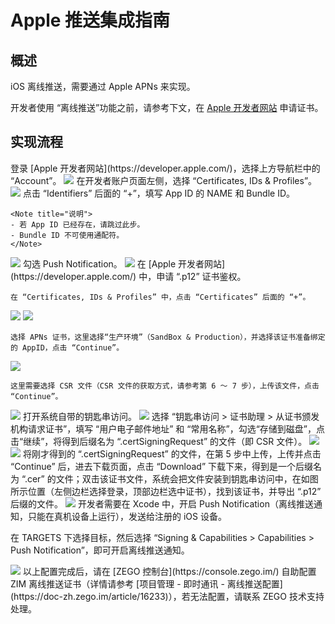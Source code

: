 # Apple 推送集成指南

## 概述

iOS 离线推送，需要通过 Apple APNs 来实现。

开发者使用 “离线推送”功能之前，请参考下文，在 [Apple 开发者网站](https://developer.apple.com/) 申请证书。


## 实现流程

<Steps>
<Step>
登录 [Apple 开发者网站](https://developer.apple.com/)，选择上方导航栏中的 “Account”。
<Frame width="512" height="auto" caption="">
  <img src="https://storage.zego.im/sdk-doc/Pics/ZIM/create_apns_account.png" />
</Frame>
</Step>
<Step>
在开发者账户页面左侧，选择 “Certificates, IDs & Profiles”。
<Frame width="512" height="auto" caption="">
  <img src="https://storage.zego.im/sdk-doc/Pics/ZIM/certificates_ids.png" />
</Frame>
</Step>
<Step>
点击 “Identifiers” 后面的 “+”，填写 App ID 的 NAME 和 Bundle ID。

    <Note title="说明">
    - 若 App ID 已经存在，请跳过此步。
    - Bundle ID 不可使用通配符。
    </Note>

<Frame width="512" height="auto" caption="">
  <img src="https://storage.zego.im/sdk-doc/Pics/ZIM/apns_apply_3.png" />
</Frame>
</Step>
<Step>
勾选 Push Notification。

<Frame width="512" height="auto" caption="">
  <img src="https://storage.zego.im/sdk-doc/Pics/ZIM/select_push_notification.png" />
</Frame>
</Step>
<Step>
在 [Apple 开发者网站](https://developer.apple.com/) 中，申请 “.p12” 证书鉴权。

    在 “Certificates, IDs & Profiles” 中，点击 “Certificates” 后面的 “+”。

<Frame width="512" height="auto" caption="">
  <img src="https://storage.zego.im/sdk-doc/Pics/ZIM/apns_apply_2.png" />
</Frame>
<Frame width="512" height="auto" caption="">
  <img src="https://storage.zego.im/sdk-doc/Pics/ZIM/create_new_certificates_EN.png" />
</Frame>

    选择 APNs 证书，这里选择“生产环境”（SandBox & Production），并选择该证书准备绑定的 AppID，点击 “Continue”。
    
<Frame width="512" height="auto" caption="">
  <img src="https://storage.zego.im/sdk-doc/Pics/ZIM/apns_apply_4.png" />
</Frame>

    这里需要选择 CSR 文件（CSR 文件的获取方式，请参考第 6 ～ 7 步），上传该文件，点击 “Continue”。

<Frame width="512" height="auto" caption="">
  <img src="https://storage.zego.im/sdk-doc/Pics/ZIM/upload_csr_file.png" />
</Frame>
</Step>
<Step>
打开系统自带的钥匙串访问。

<Frame width="512" height="auto" caption="">
  <img src="https://storage.zego.im/sdk-doc/Pics/ZIM/open_keychain_access.png" />
</Frame>
</Step>
<Step>
选择 “钥匙串访问 > 证书助理 > 从证书颁发机构请求证书”，填写 “用户电子邮件地址” 和 “常用名称”，勾选“存储到磁盘”，点击“继续”，将得到后缀名为 “.certSigningRequest” 的文件（即 CSR 文件）。

<Frame width="512" height="auto" caption="">
  <img src="https://storage.zego.im/sdk-doc/Pics/ZIM/request_certificate.png" />
</Frame>
<Frame width="512" height="auto" caption="">
  <img src="https://storage.zego.im/sdk-doc/Pics/ZIM/apns_apply_1.png" />
</Frame>
</Step>
<Step>
将刚才得到的 “.certSigningRequest” 的文件，在第 5 步中上传，上传并点击 “Continue” 后，进去下载页面，点击 “Download” 下载下来，得到是一个后缀名为 “.cer” 的文件；双击该证书文件，系统会把文件安装到钥匙串访问中，在如图所示位置（左侧边栏选择登录，顶部边栏选中证书），找到该证书，并导出 “.p12” 后缀的文件。
<Frame width="512" height="auto" caption="">
  <img src="https://storage.zego.im/sdk-doc/Pics/ZIM/export_certificate.png" />
</Frame>
</Step>
<Step>
开发者需要在 Xcode 中，开启 Push Notification（离线推送通知，只能在真机设备上运行），发送给注册的 iOS 设备。

在 TARGETS 下选择目标，然后选择 “Signing & Capabilities > Capabilities > Push Notification”，即可开启离线推送通知。

<Frame width="512" height="auto" caption="">
  <img src="https://storage.zego.im/sdk-doc/Pics/ZIM/offline_push_enable_pushNotification.png" />
</Frame>
</Step>
<Step>
以上配置完成后，请在 [ZEGO 控制台](https://console.zego.im/) 自助配置 ZIM 离线推送证书（详情请参考 [项目管理 - 即时通讯 - 离线推送配置](https://doc-zh.zego.im/article/16233)），若无法配置，请联系 ZEGO 技术支持处理。
</Step>
</Steps>
